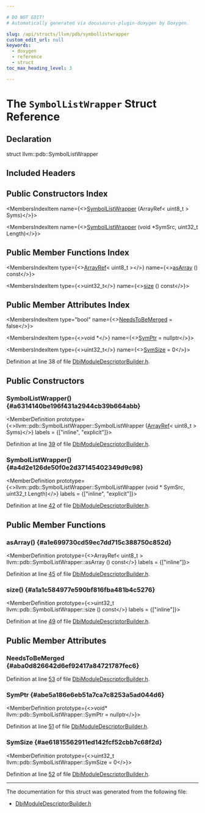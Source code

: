 ```yaml
---

# DO NOT EDIT!
# Automatically generated via docusaurus-plugin-doxygen by Doxygen.

slug: /api/structs/llvm/pdb/symbollistwrapper
custom_edit_url: null
keywords:
  - doxygen
  - reference
  - struct
toc_max_heading_level: 3

---
```





# The `SymbolListWrapper` Struct Reference

<DoxygenPage pluginConfig={pluginConfig}>



## Declaration

<CodeBlock>struct llvm::pdb::SymbolListWrapper</CodeBlock>

## Included Headers

<IncludesList>
<IncludesListItem
  filePath="llvm/DebugInfo/PDB/Native/DbiModuleDescriptorBuilder.h"
  permalink="/docs/api/files/include/include/llvm/include/llvm/debuginfo/include/llvm/debuginfo/pdb/include/llvm/debuginfo/pdb/native/dbimoduledescriptorbuilder-h"
  isLocal="true" />
</IncludesList>

## Public Constructors Index

<MembersIndex>

<MembersIndexItem
  name={<><a href="#a6314140be196f431a2944cb39b664abb">SymbolListWrapper</a> (ArrayRef&lt; uint8&#95;t &gt; Syms)</>}>
</MembersIndexItem>

<MembersIndexItem
  name={<><a href="#a4d2e126de50f0e2d37145402349d9c98">SymbolListWrapper</a> (void &#42;SymSrc, uint32&#95;t Length)</>}>
</MembersIndexItem>

</MembersIndex>

## Public Member Functions Index

<MembersIndex>

<MembersIndexItem
  type={<><a href="/docs/api/classes/llvm/arrayref">ArrayRef</a>&lt; uint8&#95;t &gt;</>}
  name={<><a href="#a1e699730cd59ec7dd715c388750c852d">asArray</a> () const</>}>
</MembersIndexItem>

<MembersIndexItem
  type={<>uint32&#95;t</>}
  name={<><a href="#a1a1c584977e590bf816fba481b4c5276">size</a> () const</>}>
</MembersIndexItem>

</MembersIndex>

## Public Member Attributes Index

<MembersIndex>

<MembersIndexItem
  type="bool"
  name={<><a href="#aba0d826642d6ef92417a84721787fec6">NeedsToBeMerged</a> = false</>}>
</MembersIndexItem>

<MembersIndexItem
  type={<>void &#42;</>}
  name={<><a href="#abe5a186e6eb51a7ca7c8253a5ad044d6">SymPtr</a> = nullptr</>}>
</MembersIndexItem>

<MembersIndexItem
  type={<>uint32&#95;t</>}
  name={<><a href="#ae61815562911ed142fcf52cbb7c68f2d">SymSize</a> = 0</>}>
</MembersIndexItem>

</MembersIndex>


Definition at line 38 of file <a href="/docs/api/files/include/include/llvm/include/llvm/debuginfo/include/llvm/debuginfo/pdb/include/llvm/debuginfo/pdb/native/dbimoduledescriptorbuilder-h">DbiModuleDescriptorBuilder.h</a>.

<SectionDefinition>

## Public Constructors

### SymbolListWrapper() {#a6314140be196f431a2944cb39b664abb}

<MemberDefinition
  prototype={<>llvm::pdb::SymbolListWrapper::SymbolListWrapper (<a href="/docs/api/classes/llvm/arrayref">ArrayRef</a>&lt; uint8&#95;t &gt; Syms)</>}
  labels = {["inline", "explicit"]}>

Definition at line <a href="/docs/api/files/include/include/llvm/include/llvm/debuginfo/include/llvm/debuginfo/pdb/include/llvm/debuginfo/pdb/native/dbimoduledescriptorbuilder-h/#l00039">39</a> of file <a href="/docs/api/files/include/include/llvm/include/llvm/debuginfo/include/llvm/debuginfo/pdb/include/llvm/debuginfo/pdb/native/dbimoduledescriptorbuilder-h">DbiModuleDescriptorBuilder.h</a>.
</MemberDefinition>

### SymbolListWrapper() {#a4d2e126de50f0e2d37145402349d9c98}

<MemberDefinition
  prototype={<>llvm::pdb::SymbolListWrapper::SymbolListWrapper (void &#42; SymSrc, uint32&#95;t Length)</>}
  labels = {["inline", "explicit"]}>

Definition at line <a href="/docs/api/files/include/include/llvm/include/llvm/debuginfo/include/llvm/debuginfo/pdb/include/llvm/debuginfo/pdb/native/dbimoduledescriptorbuilder-h/#l00042">42</a> of file <a href="/docs/api/files/include/include/llvm/include/llvm/debuginfo/include/llvm/debuginfo/pdb/include/llvm/debuginfo/pdb/native/dbimoduledescriptorbuilder-h">DbiModuleDescriptorBuilder.h</a>.
</MemberDefinition>

</SectionDefinition>

<SectionDefinition>

## Public Member Functions

### asArray() {#a1e699730cd59ec7dd715c388750c852d}

<MemberDefinition
  prototype={<>ArrayRef&lt; uint8&#95;t &gt; llvm::pdb::SymbolListWrapper::asArray () const</>}
  labels = {["inline"]}>

Definition at line <a href="/docs/api/files/include/include/llvm/include/llvm/debuginfo/include/llvm/debuginfo/pdb/include/llvm/debuginfo/pdb/native/dbimoduledescriptorbuilder-h/#l00045">45</a> of file <a href="/docs/api/files/include/include/llvm/include/llvm/debuginfo/include/llvm/debuginfo/pdb/include/llvm/debuginfo/pdb/native/dbimoduledescriptorbuilder-h">DbiModuleDescriptorBuilder.h</a>.
</MemberDefinition>

### size() {#a1a1c584977e590bf816fba481b4c5276}

<MemberDefinition
  prototype={<>uint32&#95;t llvm::pdb::SymbolListWrapper::size () const</>}
  labels = {["inline"]}>

Definition at line <a href="/docs/api/files/include/include/llvm/include/llvm/debuginfo/include/llvm/debuginfo/pdb/include/llvm/debuginfo/pdb/native/dbimoduledescriptorbuilder-h/#l00049">49</a> of file <a href="/docs/api/files/include/include/llvm/include/llvm/debuginfo/include/llvm/debuginfo/pdb/include/llvm/debuginfo/pdb/native/dbimoduledescriptorbuilder-h">DbiModuleDescriptorBuilder.h</a>.
</MemberDefinition>

</SectionDefinition>

<SectionDefinition>

## Public Member Attributes

### NeedsToBeMerged {#aba0d826642d6ef92417a84721787fec6}

<MemberDefinition
  prototype="bool llvm::pdb::SymbolListWrapper::NeedsToBeMerged = false">

Definition at line <a href="/docs/api/files/include/include/llvm/include/llvm/debuginfo/include/llvm/debuginfo/pdb/include/llvm/debuginfo/pdb/native/dbimoduledescriptorbuilder-h/#l00053">53</a> of file <a href="/docs/api/files/include/include/llvm/include/llvm/debuginfo/include/llvm/debuginfo/pdb/include/llvm/debuginfo/pdb/native/dbimoduledescriptorbuilder-h">DbiModuleDescriptorBuilder.h</a>.
</MemberDefinition>

### SymPtr {#abe5a186e6eb51a7ca7c8253a5ad044d6}

<MemberDefinition
  prototype={<>void&#42; llvm::pdb::SymbolListWrapper::SymPtr = nullptr</>}>

Definition at line <a href="/docs/api/files/include/include/llvm/include/llvm/debuginfo/include/llvm/debuginfo/pdb/include/llvm/debuginfo/pdb/native/dbimoduledescriptorbuilder-h/#l00051">51</a> of file <a href="/docs/api/files/include/include/llvm/include/llvm/debuginfo/include/llvm/debuginfo/pdb/include/llvm/debuginfo/pdb/native/dbimoduledescriptorbuilder-h">DbiModuleDescriptorBuilder.h</a>.
</MemberDefinition>

### SymSize {#ae61815562911ed142fcf52cbb7c68f2d}

<MemberDefinition
  prototype={<>uint32&#95;t llvm::pdb::SymbolListWrapper::SymSize = 0</>}>

Definition at line <a href="/docs/api/files/include/include/llvm/include/llvm/debuginfo/include/llvm/debuginfo/pdb/include/llvm/debuginfo/pdb/native/dbimoduledescriptorbuilder-h/#l00052">52</a> of file <a href="/docs/api/files/include/include/llvm/include/llvm/debuginfo/include/llvm/debuginfo/pdb/include/llvm/debuginfo/pdb/native/dbimoduledescriptorbuilder-h">DbiModuleDescriptorBuilder.h</a>.
</MemberDefinition>

</SectionDefinition>

<hr/>

The documentation for this struct was generated from the following file:

<ul>
<li><a href="/docs/api/files/include/include/llvm/include/llvm/debuginfo/include/llvm/debuginfo/pdb/include/llvm/debuginfo/pdb/native/dbimoduledescriptorbuilder-h">DbiModuleDescriptorBuilder.h</a></li>
</ul>

</DoxygenPage>
